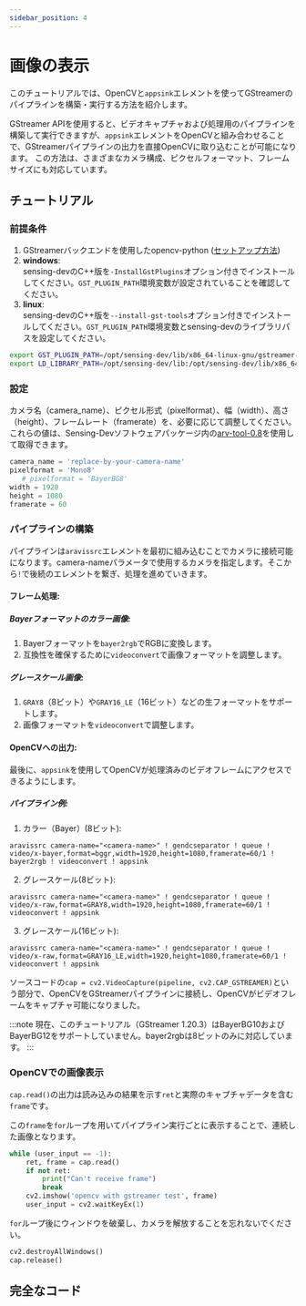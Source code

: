 ```yaml
---
sidebar_position: 4
---
```


# 画像の表示

このチュートリアルでは、OpenCVと`appsink`エレメントを使ってGStreamerのパイプラインを構築・実行する方法を紹介します。

GStreamer APIを使用すると、ビデオキャプチャおよび処理用のパイプラインを構築して実行できますが、`appsink`エレメントをOpenCVと組み合わせることで、GStreamerパイプラインの出力を直接OpenCVに取り込むことが可能になります。
この方法は、さまざまなカメラ構成、ピクセルフォーマット、フレームサイズにも対応しています。

## チュートリアル

### 前提条件
1. GStreamerバックエンドを使用したopencv-python ([セットアップ方法](../../external/OpenCV/how-to-build-opencv-with-gstreamer.md))
2. **windows**:  
   sensing-devのC++版を`-InstallGstPlugins`オプション付きでインストールしてください。`GST_PLUGIN_PATH`環境変数が設定されていることを確認してください。
3. **linux**:  
   sensing-devのC++版を`--install-gst-tools`オプション付きでインストールしてください。`GST_PLUGIN_PATH`環境変数とsensing-devのライブラリパスを設定してください。
```bash
export GST_PLUGIN_PATH=/opt/sensing-dev/lib/x86_64-linux-gnu/gstreamer-1.0
export LD_LIBRARY_PATH=/opt/sensing-dev/lib:/opt/sensing-dev/lib/x86_64-linux-gnu:$LD_LIBRARY_PATH
```
### 設定
カメラ名（camera_name）、ピクセル形式（pixelformat）、幅（width）、高さ（height）、フレームレート（framerate）を、必要に応じて調整してください。これらの値は、Sensing-Devソフトウェアパッケージ内の[arv-tool-0.8](../../external/aravis/arv-tools.md)を使用して取得できます。

```python
camera_name = 'replace-by-your-camera-name'
pixelformat = 'Mono8'
   # pixelformat = 'BayerBG8'
width = 1920
height = 1080
framerate = 60
```

### パイプラインの構築
パイプラインは`aravissrc`エレメントを最初に組み込むことでカメラに接続可能になります。camera-nameパラメータで使用するカメラを指定します。そこから`!`で後続のエレメントを繋ぎ、処理を進めていきます。

#### フレーム処理:

##### Bayerフォーマットのカラー画像:
1. Bayerフォーマットを`bayer2rgb`でRGBに変換します。
2. 互換性を確保するために`videoconvert`で画像フォーマットを調整します。

##### グレースケール画像:
1. `GRAY8`（8ビット）や`GRAY16_LE`（16ビット）などの生フォーマットをサポートします。
2. 画像フォーマットを`videoconvert`で調整します。

#### OpenCVへの出力:

最後に、`appsink`を使用してOpenCVが処理済みのビデオフレームにアクセスできるようにします。

##### パイプライン例:
1. カラー（Bayer）(8ビット):

```
aravissrc camera-name="<camera-name>" ! gendcseparator ! queue ! video/x-bayer,format=bggr,width=1920,height=1080,framerate=60/1 ! bayer2rgb ! videoconvert ! appsink
```

2. グレースケール(8ビット):

```
aravissrc camera-name="<camera-name>" ! gendcseparator ! queue ! video/x-raw,format=GRAY8,width=1920,height=1080,framerate=60/1 ! videoconvert ! appsink
```

3. グレースケール(16ビット):

```
aravissrc camera-name="<camera-name>" ! gendcseparator ! queue ! video/x-raw,format=GRAY16_LE,width=1920,height=1080,framerate=60/1 ! videoconvert ! appsink
```

ソースコードの`cap = cv2.VideoCapture(pipeline, cv2.CAP_GSTREAMER)`という部分で、OpenCVをGStreamerパイプラインに接続し、OpenCVがビデオフレームをキャプチャ可能になりました。

:::note
現在、このチュートリアル（GStreamer 1.20.3）はBayerBG10およびBayerBG12をサポートしていません。bayer2rgbは8ビットのみに対応しています。
:::

### OpenCVでの画像表示

`cap.read()`の出力は読み込みの結果を示す`ret`と実際のキャプチャデータを含む`frame`です。

この`frame`を`for`ループを用いてパイプライン実行ごとに表示することで、連続した画像となります。

```python
while (user_input == -1):
    ret, frame = cap.read()
    if not ret:
        print("Can't receive frame")
        break
    cv2.imshow('opencv with gstreamer test', frame)
    user_input = cv2.waitKeyEx(1)

```
`for`ループ後にウィンドウを破棄し、カメラを解放することを忘れないでください。

```python
cv2.destroyAllWindows()
cap.release()
```

## 完全なコード


<GenerateTutorialLink language="gstreamer" tag={tutorial_version} tutorialfile="tutorial1_display" />
